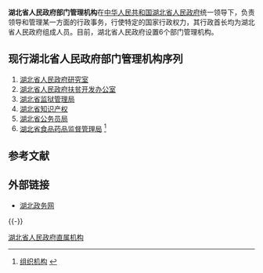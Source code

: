 {{Infobox PRCG|nocat
|机构名称=[[湖北省人民政府|湖北省人民政府]]
|标志1=National Emblem of the People's Republic of China.svg
|标志1说明=[[s:国务院关于国家行政机关和企业事业单位社会团体印章管理的规定|1999年规定]]：[[印章|印章]][[直径|直径]]5[[厘米|厘米]]，中央刊[[中华人民共和国国徽|国徽]]，由[[中华人民共和国国务院|国务院]]制发。
|人员链接=湖北省人民政府#主要领导
|职位1=[[湖北省省长列表|省长]]
|人员1=[[王晓东_(湖北)|王晓东]]
|职位2=副省长
|人员2=[[黃楚平|黃楚平]]{{wrap}}[[郭生练|郭生练]]{{wrap}}[[曹广晶|曹广晶]]{{wrap}}[[许克振|许克振]]{{wrap}}[[曾欣|曾欣]]{{wrap}}[[任振鹤|任振鹤]]{{wrap}}[[童道驰|童道驰]]{{wrap}}[[周先旺|周先旺]]
|人数2=8
|职位3=秘书长
|人员3=[[王祥喜|王祥喜]]
|授权法源=[[s:中华人民共和国宪法|中华人民共和国宪法]]
|组织法规=[[s:中华人民共和国地方各级人民代表大会和地方各级人民政府组织法|中华人民共和国地方各级人民代表大会和地方各级人民政府组织法]]<br>[[s:湖北省人民政府机构改革方案|湖北省人民政府机构改革方案]]<br>[[s:湖北省人民政府工作规则|湖北省人民政府工作规则]]
|业务上级机构=[[中华人民共和国国务院|中华人民共和国国务院]]
|组织上级机构=[[湖北省人民代表大会|湖北省人民代表大会]]<br>[[湖北省人民代表大会常务委员会|湖北省人民代表大会常务委员会]]
|机构类型=[[:分类:省级人民政府|省级人民政府]]
|行政级别=正省级
|下级链接=湖北省人民政府#现行组织结构
|子类1=[[湖北省人民政府办公厅|办公厅]]
|子项1=1
|子类2=[[湖北省人民政府组成部门|组成部门]]
|子项2=24
|子类3=[[湖北省人民政府直属特设机构|直属特设机构]]
|子项3=1
|子类4=[[湖北省人民政府直属机构|直属机构]]
|子项4=17
|子类5=[[湖北省人民政府部门管理机构|部门管理机构]]
|子项5=6
|沿革链接=湖北省政府
|时期1=1911.10-1912.4
|机构1=[[湖北军政府|湖北军政府]]
|时期2=1912.4-1914.5
|机构2=[[湖北省行政公署|湖北省行政公署]]
|时期3=1914.5-1916.7
|机构3=[[湖北省巡按使公署|湖北省巡按使公署]]
|时期4=1916.7-1926.10
|机构4=[[湖北省省长公署|湖北省省长公署]]
|时期5=1926.10-1949.5
|机构5=[[湖北省政府_(中华民国)|湖北省政府]]
|时期6=1949.5-1950.4
|机构6=[[湖北省人民政府|湖北省人民政府]]
|时期7=1950.4-1955.2
|机构7=[[湖北省人民政府委员会|湖北省人民政府委员会]]
|时期8=1955.2-1968.2
|机构8=[[湖北省人民委员会|湖北省人民委员会]]
|时期9=1968.2-1980.1
|机构9=[[湖北省革命委员会|湖北省革命委员会]]
|时期10=1980.1-
|机构10='''湖北省人民政府'''
|地址1=[[湖北省|湖北省]][[武汉市|武汉市]][[武昌区|武昌区]]洪山路7号
|官网=[http://www.hubei.gov.cn/ www.hubei.gov.cn]
|场所1=新闻发言人：[[周艺平|周艺平]]
|电话1={{Tel|86|27|87232371}}
|a=[[中国共产党湖北省委员会|中国共产党湖北省委员会]]
|b=[[湖北省人民代表大会常务委员会|湖北省人民代表大会常务委员会]]
|c=[[中国人民政治协商会议湖北省委员会|中国人民政治协商会议湖北省委员会]]
|d=[[中国人民解放军湖北省军区|中国人民解放军湖北省军区]]
|e=[[中国共产党湖北省纪律检查委员会|中国共产党湖北省纪律检查委员会]]
|f=[[湖北省高级人民法院|湖北省高级人民法院]]
|g=[[湖北省人民检察院|湖北省人民检察院]]
}}
'''湖北省人民政府部门管理机构'''在[[中华人民共和国|中华人民共和国]][[湖北省人民政府|湖北省人民政府]]统一领导下，负责领导和管理某一方面的行政事务，行使特定的国家行政权力，其行政首长均为湖北省人民政府组成人员。目前，湖北省人民政府设置6个部门管理机构。

==现行湖北省人民政府部门管理机构序列==
<onlyinclude>
#[[湖北省人民政府研究室|湖北省人民政府研究室]]
#[[湖北省人民政府扶贫开发办公室|湖北省人民政府扶贫开发办公室]]
#[[湖北省监狱管理局|湖北省监狱管理局]]
#[[湖北省知识产权|湖北省知识产权]]
#[[湖北省公务员局|湖北省公务员局]]
#[[湖北省食品药品监督管理局|湖北省食品药品监督管理局]] <ref>[http://www.hubei.gov.cn/zwgk/zfxxgk/jgzz/index.shtml 组织机构] {{webarchive|url=https://web.archive.org/web/20101204215857/http://www.hubei.gov.cn/zwgk/zfxxgk/jgzz/index.shtml |date=2010-12-04 }}</ref></onlyinclude>

==参考文献==
<references />

==外部链接==
*[https://web.archive.org/web/20090917031326/http://www.hubei.gov.cn/ 湖北政务网]

{{-}}
{{湖北省人民政府}}

[[Category:湖北省人民政府直属机构|]]